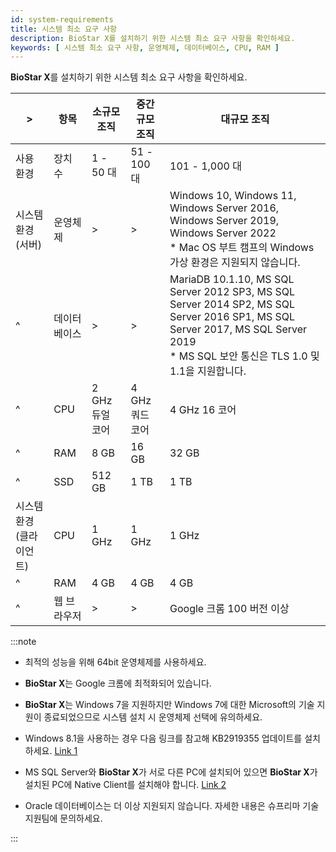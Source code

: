 ```yaml
---
id: system-requirements
title: 시스템 최소 요구 사항
description: BioStar X를 설치하기 위한 시스템 최소 요구 사항을 확인하세요.
keywords: [ 시스템 최소 요구 사항, 운영체제, 데이터베이스, CPU, RAM ]
---
```


**BioStar X**를 설치하기 위한 시스템 최소 요구 사항을 확인하세요.

<div className='overflow-x col5--15-10-25'>

| \> | 항목 | 소규모 조직 | 중간 규모 조직 | 대규모 조직 |
| -- | -- | -- | -- | -- |
| 사용 환경 | 장치 수 | 1 - 50 대 | 51 - 100 대 | 101 - 1,000 대 |
| 시스템 환경(서버) | 운영체제 | \> | \> | Windows 10, Windows 11, Windows Server 2016, Windows Server 2019, Windows Server 2022<br/>* Mac OS 부트 캠프의 Windows 가상 환경은 지원되지 않습니다. |
| ^ | 데이터베이스 | \> | \> | MariaDB 10.1.10, MS SQL Server 2012 SP3, MS SQL Server 2014 SP2, MS SQL Server 2016 SP1, MS SQL Server 2017, MS SQL Server 2019<br/>* MS SQL 보안 통신은 TLS 1.0 및 1.1을 지원합니다. |
| ^ | CPU | 2 GHz 듀얼 코어 | 4 GHz 쿼드 코어 | 4 GHz 16 코어 |
| ^ | RAM | 8 GB | 16 GB | 32 GB |
| ^ | SSD | 512 GB | 1 TB | 1 TB |
| 시스템 환경(클라이언트) | CPU | 1 GHz | 1 GHz | 1 GHz |
| ^ | RAM | 4 GB | 4 GB | 4 GB |
| ^ | 웹 브라우저 | \> | \> | Google 크롬 100 버전 이상 |

</div>

:::note

* 최적의 성능을 위해 64bit 운영체제를 사용하세요.

* **BioStar X**는 Google 크롬에 최적화되어 있습니다.

* **BioStar X**는 Windows 7을 지원하지만 Windows 7에 대한 Microsoft의 기술 지원이 종료되었으므로 시스템 설치 시 운영체제 선택에 유의하세요.

* Windows 8.1을 사용하는 경우 다음 링크를 참고해 KB2919355 업데이트를 설치하세요. [Link 1](https://support.microsoft.com/ko-kr/help/2919355/windows-rt-8-1--windows-8-1--and-windows-server-2012-r2-update-april-2)

* MS SQL Server와 **BioStar X**가 서로 다른 PC에 설치되어 있으면 **BioStar X**가 설치된 PC에 Native Client를 설치해야 합니다. [Link 2](https://www.microsoft.com/ko-kr/download/details.aspx?id=50402)

* Oracle 데이터베이스는 더 이상 지원되지 않습니다. 자세한 내용은 슈프리마 기술 지원팀에 문의하세요.

:::